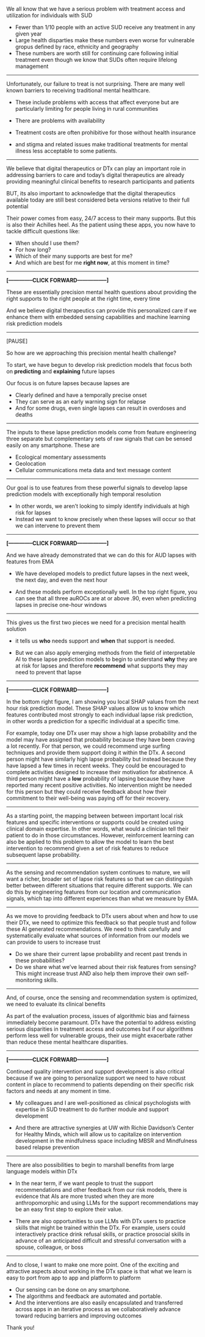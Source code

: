 We all know that we have a serious problem with treatment access and utilization for individuals with SUD

- Fewer than 1/10 people with an active SUD receive any treatment in any given year
- Large health disparties make these numbers even worse for vulnerable gropus defined by race, ethnicity and geography 
- These numbers are worth still for continuing care following initial treatment even though we know that SUDs often require lifelong management

-----

Unfortunately, our failure to treat is not surprising.  There are many well known barriers to receiving traditional mental healthcare.

- These include problems with access that affect everyone but are particularly limiting for people living in rural communities

- There are problems with availability

- Treatment costs are often prohibitive for those without health insurance 

- and stigma and related issues make traditional treatments for mental illness less acceptable to some patients.  

-----

We believe that digital therapeutics or DTx can play an important role in addressing barriers to care and today's digital therapeutics are already providing meaningful clinical benefits to research participants and patients

BUT, its also important to acknowledge that the digital therapeutics available today are still best considered beta versions relative to their full potential 

Their power comes from easy, 24/7 access to their many supports.  But this is also their Achilles heel. As the patient using these apps, you now have to tackle difficult questions like:

- When should I use them?
- For how long?
- Which of their many supports are best for me?
- And which are best for me **right now**, at this moment in time?

-----

**[--------------CLICK FORWARD-----------------]**

These are essentially precision mental health questions about providing the right supports to the right people at the right time, every time

And we believe digital therapeutics can provide this personalized care if we enhance them with embedded sensing capabilities and machine learning risk prediction models 

-----

[PAUSE]

So how are we approaching this precision mental health challenge?

To start, we have begun to develop risk prediction models that focus both on **predicting** and **explaining** future lapses

Our focus is on future lapses because lapses are 

- Clearly defined and have a temporally precise onset
- They can serve as an early warning sign for relapse
- And for some drugs, even single lapses can result in overdoses and deaths

-----

The inputs to these lapse prediction models come from feature engineering three separate but complementary sets of raw signals that can be sensed easily on any smartphone.  These are

- Ecological momentary assessments
- Geolocation
- Cellular communications meta data and text message content

-----

Our goal is to use features from these powerful signals to develop lapse prediction models with exceptionally high temporal resolution 

- In other words, we aren't looking to simply identify individuals at high risk for lapses 
- Instead we want to know precisely when these lapses will occur so that we can intervene to prevent them 

-----

**[--------------CLICK FORWARD-----------------]**

And we have already demonstrated that we can do this for AUD lapses with features from EMA

- We have developed models to predict future lapses in the next week, the next day, and even the next hour

- And these models perform exceptionally well.  In the top right figure, you can see that all three auROCs are at or above .90, even when predicting lapses in precise one-hour windows

-----

This gives us the first two pieces we need for a precision mental health solution

- it tells us **who** needs support and **when** that support is needed.   

- But we can also apply emerging methods from the field of interpretable AI to these lapse prediction models to begin to understand **why** they are at risk for lapses and therefore **recommend** what supports they may need to prevent that lapse

-----

**[--------------CLICK FORWARD-----------------]**

In the bottom right figure, I am showing you local SHAP values from the next hour risk prediction model.  These SHAP values allow us to know which features contributed most strongly to each individual lapse risk prediction, in other words a prediction for a specific individual at a specific time.

For example, today one DTx user may show a high lapse probability and the model may have assigned that probability because they have been craving a lot recently. For that person, we could recommend urge surfing techniques and provide them support doing it within the DTx. A second person might have similarly high lapse probability but instead because they have lapsed a few times in recent weeks.  They could be encouraged to complete activities designed to increase their motivation for abstinence. A third person might have a **low** probability of lapsing because they have reported many recent positive activities.  No intervention might be needed for this person but they could receive feedback about how their commitment to their well-being was paying off for their recovery.   

-----

As a starting point, the mapping between between important local risk features and specific interventions or supports could be created using clinical domain expertise.  In other words, what would a clinician tell their patient to do in those circumstances.  However, reinforcement learning can also be applied to this problem to allow the model to learn the best intervention to recommend given a set of risk features to reduce subsequent lapse probability. 

-----

As the sensing and recommendation system continues to mature, we will want a richer, broader set of lapse risk features so that we can distinguish better between different situations that require different supports.  We can do this by engineering features from our location and communication signals, which tap into different experiences than what we measure by EMA. 

-----

As we move to providing feedback to DTx users about when and how to use their DTx, we need to optimize this feedback so that people trust and follow these AI generated recommendations.  We need to think carefully and systematically evaluate what sources of information from our models we can provide to users to increase trust

- Do we share their current lapse probability and recent past trends in these probabilities?
- Do we share what we've learned about their risk features from sensing?  This might increase trust AND also help them improve their own self-monitoring skills.

-----

And, of course, once the sensing and recommendation system is optimized, we need to evaluate its clinical benefits

As part of the evaluation process, issues of algorithmic bias and fairness immediately become paramount.  DTx have the potential to address existing serious disparities in treatment access and outcomes but if our algorithms perform less well for vulnerable groups, their use might exacerbate rather than reduce these mental healthcare disparities.

-----

**[--------------CLICK FORWARD-----------------]**

Continued quality intervention and support development is also critical because if we are going to personalize support we need to have robust content in place to recommend to patients depending on their specific risk factors and needs at any moment in time.

- My colleagues and I are well-positioned as clinical psychologists with expertise in SUD treatment to do further module and support development

- And there are attractive synergies at UW with Richie Davidson's Center for Healthy Minds, which will allow us to capitalize on intervention development in the mindfulness space including MBSR and Mindfulness based relapse prevention

-----

There are also possibilities to begin to marshall benefits from large language models within DTx

- In the near term, if we want people to trust the support recommendations and other feedback from our risk models, there is evidence that AIs are more trusted when they are more anthropomorphic and using LLMs for the support recommendations may be an easy first step to explore their value.


- There are also opportunities to use LLMs with DTx users to practice skills that might be trained within the DTx.  For example, users could interactively practice drink refusal skills, or practice prosocial skills in advance of an anticipated difficult and stressful conversation with a spouse, colleague, or boss

-----

And to close, I want to make one more point. One of the exciting and attractive aspects about working in the DTx space is that what we learn is easy to port from app to app and platform to platform

- Our sensing can be done on any smartphone. 
- The algorithms and feedback are automated and portable. 
- And the interventions are also easily encapsulated and transferred across apps in an iterative process as we collaboratively advance toward reducing barriers and improving outcomes

Thank you!
